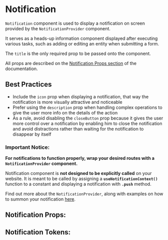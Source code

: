 

<Meta title="Docs|Notification" component={Notification} />

# Notification

`Notification` component is used to display a notification on screen provided by the `NotificationProvider` component.

It serves as a heads-up information component displayed after executing various tasks, such as adding or editing an entity
when submitting a form.

The `title` is the only required prop to be passed onto the component.

All props are described on the [Notification Props section](/docs/component-library-alert-notification--with-actions-right#notification-props)
of the documentation.

## Best Practices

- Include the `icon` prop when displaying a notification, that way the notification is more visually
  attractive and noticeable
- Prefer using the `description` prop when handling complex operations to give the user more info on the
  details of the action
- As a rule, avoid disabling the `closeButton` prop because it gives the user more control over a notification by
  enabling him to close the notification and avoid distractions rather than waiting for the notification
  to disappear by itself

<Stories includePrimary={true} />

### **Important Notice:**

**For notifications to function properly, wrap your desired routes with a `NotificationProvider` component.**

Notification component is **not designed to be explicitly called** on your website.
It is meant to be called by assigning a **`useNotificationContext()`** function to a constant and displaying a
notification with **`.push`** method.

Find out more about the `NotificationProvider`, along with examples on
how to summon your notification [here](/docs/component-library-alert-notificationprovider--example).

## Notification Props:

<ArgsTable of={Notification} />

## Notification Tokens:

<ThemeTokens component="Notification" />
